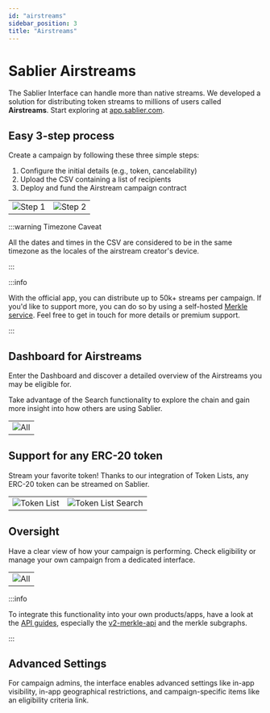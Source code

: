 ```yaml
---
id: "airstreams"
sidebar_position: 3
title: "Airstreams"
---
```


# Sablier Airstreams

The Sablier Interface can handle more than native streams. We developed a solution for distributing token streams to
millions of users called **Airstreams**. Start exploring at [app.sablier.com](https://app.sablier.com/airstreams/).

## Easy 3-step process

Create a campaign by following these three simple steps:

1. Configure the initial details (e.g., token, cancelability)
2. Upload the CSV containing a list of recipients
3. Deploy and fund the Airstream campaign contract

|                                              |                                                         |
| -------------------------------------------- | ------------------------------------------------------- |
| ![Step 1](/screenshots/airstream-create.png) | ![Step 2](/screenshots/airstream-create-recipients.png) |

:::warning Timezone Caveat

All the dates and times in the CSV are considered to be in the same timezone as the locales of the airstream creator's
device.

:::

:::info

With the official app, you can distribute up to 50k+ streams per campaign. If you'd like to support more, you can do so
by using a self-hosted [Merkle service](/api/merkle-api/intro). Feel free to get in touch for more details or premium
support.

:::

## Dashboard for Airstreams

Enter the Dashboard and discover a detailed overview of the Airstreams you may be eligible for.

Take advantage of the Search functionality to explore the chain and gain more insight into how others are using Sablier.

|                                              |
| -------------------------------------------- |
| ![All](/screenshots/airstream-dashboard.png) |

## Support for any ERC-20 token

Stream your favorite token! Thanks to our integration of Token Lists, any ERC-20 token can be streamed on Sablier.

|                                                |                                                         |
| ---------------------------------------------- | ------------------------------------------------------- |
| ![Token List](/screenshots/tokenlist-home.png) | ![Token List Search](/screenshots/tokenlist-search.png) |

## Oversight

Have a clear view of how your campaign is performing. Check eligibility or manage your own campaign from a dedicated
interface.

|                                            |
| ------------------------------------------ |
| ![All](/screenshots/airstream-profile.png) |

:::info

To integrate this functionality into your own products/apps, have a look at the [API guides](/api/overview), especially
the [v2-merkle-api](/api/merkle-api/intro) and the merkle subgraphs.

:::

## Advanced Settings

For campaign admins, the interface enables advanced settings like in-app visibility, in-app geographical restrictions,
and campaign-specific items like an eligibility criteria link.
